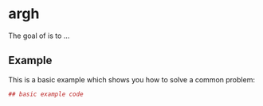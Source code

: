 # argh

The goal of  is to ...

## Example

This is a basic example which shows you how to solve a common problem:

``` r
## basic example code
```
